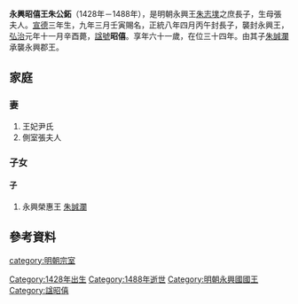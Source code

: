 {{東亞男性歷史人物
| 名稱=永興昭僖王朱公鉐 
| 身份=明朝宗室<br>明朝永興國王
| 姓=朱
| 名=公鉐
| 字=
| 封爵=[[郡王|郡王]]
| 封號=永興
| 封地=[[西安|西安]]
| 乳名=
| 小字=
| 别號=
| 其他名號=
| 出生年=1428年
| 逝世年=1488年
| 諡號=昭僖
| 墳墓=
| 父親=永興恭憲王[[朱志墣|朱志墣]] 
| 生母=
| 元配=尹氏
| 繼妃=
| 側室=張夫人
| 元配之父=
| 元配之母=
| 繼妃之父=
| 繼妃之母=
| 繼室之母=
| 嫡兄弟=
| 嫡姊妹=
| 庶兄弟=
| 庶姊妹=
| 同胞兄弟=
| 同胞姊妹=
| 異母兄弟=
| 異母姊妹=
| 嫡子=
| 嫡女=
| 庶子=
| 庶女=
| 注釋=
|}}
'''永興昭僖王朱公鉐'''（1428年－1488年），是明朝永興王[[朱志墣|朱志墣]]之庶長子，生母張夫人。[[宣德|宣德]]三年生，九年三月壬寅賜名，正統八年四月丙午封長子，襲封永興王，[[弘治|弘治]]元年十一月辛酉薨，[[諡號|諡號]]'''昭僖'''。享年六十一歲，在位三十四年。由其子[[朱誠瀾|朱誠瀾]]承襲永興郡王。

== 家庭 ==
=== 妻 ===
#王妃尹氏
#側室張夫人
=== 子女 ===
==== 子 ====
#永興榮惠王 [[朱誠瀾|朱誠瀾]]

== 參考資料 ==
{{cite book|title=《明實錄》}}

{{s-start}}
{{s-before|父恭憲王[[朱志墣|朱志墣]]}}
{{s-ttl|title=[[明朝藩王列表_(秦王系)#永興國|明永興國國王]]|years=1455年－1488年}}
{{s-aft|after=子榮惠王[[朱誠瀾|朱誠瀾]]}}

{{end}}

[[category:明朝宗室|category:明朝宗室]]
[[Category:1428年出生|Category:1428年出生]]
[[Category:1488年逝世|Category:1488年逝世]]
[[Category:明朝永興國國王|Category:明朝永興國國王]]
[[Category:諡昭僖|Category:諡昭僖]]
